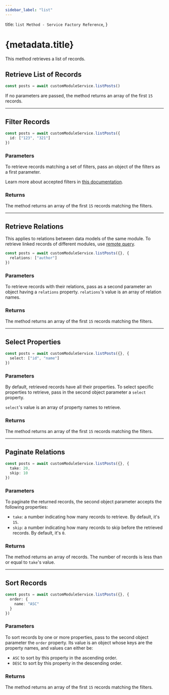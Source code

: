 ```yaml
---
sidebar_label: "list"
---
```


  title: `list Method - Service Factory Reference`,
}

# {metadata.title}

This method retrieves a list of records.

## Retrieve List of Records

```ts
const posts = await customModuleService.listPosts()
```

If no parameters are passed, the method returns an array of the first `15` records.

---

## Filter Records

```ts
const posts = await customModuleService.listPosts({
  id: ["123", "321"]
})
```

### Parameters

To retrieve records matching a set of filters, pass an object of the filters as a first parameter.

<Note>

Learn more about accepted filters in [this documentation](../../tips/filtering/page.mdx).

</Note>

### Returns

The method returns an array of the first `15` records matching the filters.

---

## Retrieve Relations

<Note>

This applies to relations between data models of the same module. To retrieve linked records of different modules, use [remote query](!docs!/advanced-development/modules/remote-query).

</Note>

```ts
const posts = await customModuleService.listPosts({}, {
  relations: ["author"]
})
```

### Parameters

To retrieve records with their relations, pass as a second parameter an object having a `relations` property. `relations`'s value is an array of relation names.

### Returns

The method returns an array of the first `15` records matching the filters.

---

## Select Properties

```ts
const posts = await customModuleService.listPosts({}, {
  select: ["id", "name"]
})
```

### Parameters

By default, retrieved records have all their properties. To select specific properties to retrieve, pass in the second object parameter a `select` property.

`select`'s value is an array of property names to retrieve.

### Returns

The method returns an array of the first `15` records matching the filters.

---

## Paginate Relations

```ts
const posts = await customModuleService.listPosts({}, {
  take: 20,
  skip: 10
})
```

### Parameters

To paginate the returned records, the second object parameter accepts the following properties:

- `take`: a number indicating how many records to retrieve. By default, it's `15`.
- `skip`: a number indicating how many records to skip before the retrieved records. By default, it's `0`.

### Returns

The method returns an array of records. The number of records is less than or equal to `take`'s value.

---

## Sort Records

```ts
const posts = await customModuleService.listPosts({}, {
  order: {
    name: "ASC"
  }
})
```

### Parameters

To sort records by one or more properties, pass to the second object parameter the `order` property. Its value is an object whose keys are the property names, and values can either be:

- `ASC` to sort by this property in the ascending order.
- `DESC` to sort by this property in the descending order.

### Returns

The method returns an array of the first `15` records matching the filters.
